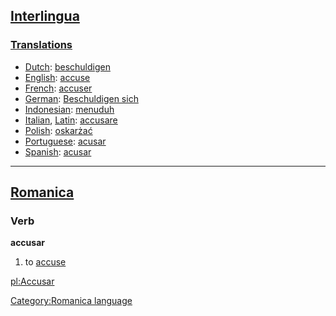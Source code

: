 ==[[Interlingua]]==
===[[Translations]]===

*[[Dutch]]: [[beschuldigen]]
*[[English]]: [[accuse]]
*[[French]]: [[accuser]]
*[[German]]: [[Beschuldigen sich]]
*[[Indonesian]]: [[tuduh|menuduh]]
*[[Italian]], [[Latin]]: [[accusare]]
*[[Polish]]: [[oskarżać]]
*[[Portuguese]]: [[acusar]]
*[[Spanish]]: [[acusar]]
----

==[[Romanica]]==
[[Category:Romanica language]]
===Verb===
<b>accusar</b>
#to [[accuse]]

[[pl:Accusar]]